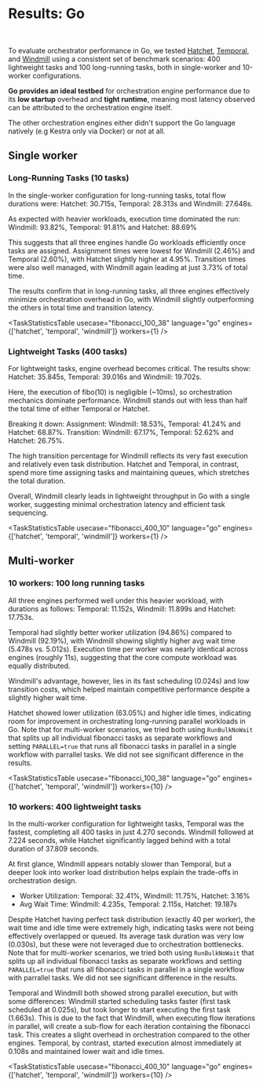 
# Results: Go

<DocCard
	title="Detailed results per engine"
	description="Results for each benchmark run for each engine in all languages and settings"
	href="/docs/misc/benchmarks/competitors/results/"
/>

<br />

To evaluate orchestrator performance in Go, we tested [Hatchet](/docs/misc/benchmarks/competitors/results/hatchet), [Temporal](/docs/misc/benchmarks/competitors/results/temporal), and [Windmill](/docs/misc/benchmarks/competitors/results/windmill) using a consistent set of benchmark scenarios: 400 lightweight tasks and 100 long-running tasks, both in single-worker and 10-worker configurations.

**Go provides an ideal testbed** for orchestration engine performance due to its **low startup** overhead and **tight runtime**, meaning most latency observed can be attributed to the orchestration engine itself.

The other orchestration engines either didn't support the Go language natively (e.g Kestra only via Docker) or not at all.

## Single worker

### Long-Running Tasks (10 tasks)
<div className="grid">
	<BenchmarkVisualization
		usecase="fibonacci_100_38"
		language="go"
		engines={['hatchet', 'temporal', 'windmill']}
		workers={1}
		title="100 long running tasks"
		xAxisLabel="Duration (in seconds)"
	/>
</div>

In the single-worker configuration for long-running tasks, total flow durations were: Hatchet: 30.715s, Temporal: 28.313s and Windmill: 27.648s.

As expected with heavier workloads, execution time dominated the run: Windmill: 93.82%, Temporal: 91.81% and Hatchet: 88.69%

This suggests that all three engines handle Go workloads efficiently once tasks are assigned. Assignment times were lowest for Windmill (2.46%) and Temporal (2.60%), with Hatchet slightly higher at 4.95%. Transition times were also well managed, with Windmill again leading at just 3.73% of total time.

The results confirm that in long-running tasks, all three engines effectively minimize orchestration overhead in Go, with Windmill slightly outperforming the others in total time and transition latency.

<TaskStatisticsTable
  usecase="fibonacci_100_38"
  language="go"
  engines={['hatchet', 'temporal', 'windmill']}
  workers={1}
/>

### Lightweight Tasks (400 tasks)

<div className="grid">
	<BenchmarkVisualization
		usecase="fibonacci_400_10"
		language="go"
		engines={['hatchet', 'temporal', 'windmill']}
		workers={1}
		title="400 lightweight tasks"
		xAxisLabel="Duration (in seconds)"
	/>
</div>

For lightweight tasks, engine overhead becomes critical. The results show: Hatchet: 35.845s, Temporal: 39.016s and Windmill: 19.702s.

Here, the execution of fibo(10) is negligible (~10ms), so orchestration mechanics dominate performance. Windmill stands out with less than half the total time of either Temporal or Hatchet.

Breaking it down: Assignment: Windmill: 18.53%, Temporal: 41.24% and Hatchet: 68.87%. Transition: Windmill: 67.17%, Temporal: 52.62% and Hatchet: 26.75%.

The high transition percentage for Windmill reflects its very fast execution and relatively even task distribution. Hatchet and Temporal, in contrast, spend more time assigning tasks and maintaining queues, which stretches the total duration.

Overall, Windmill clearly leads in lightweight throughput in Go with a single worker, suggesting minimal orchestration latency and efficient task sequencing.

<TaskStatisticsTable
  usecase="fibonacci_400_10"
  language="go"
  engines={['hatchet', 'temporal', 'windmill']}
  workers={1}
/>

## Multi-worker

### 10 workers: 100 long running tasks

<div className="grid">
	<BenchmarkVisualization
		usecase="fibonacci_100_38"
		language="go"
		engines={['hatchet']}
		workers={10}
		title="100 long running tasks"
		xAxisLabel="Duration (in seconds)"
		maxScale={19}
	/>
</div>

<div className="grid">
	<BenchmarkVisualization
		usecase="fibonacci_100_38"
		language="go"
		engines={['temporal']}
		workers={10}
		title="100 long running tasks"
		xAxisLabel="Duration (in seconds)"
		maxScale={19}
	/>
</div>

<div className="grid">
	<BenchmarkVisualization
		usecase="fibonacci_100_38"
		language="go"
		engines={['windmill']}
		workers={10}
		title="100 long running tasks"
		xAxisLabel="Duration (in seconds)"
		maxScale={19}
	/>
</div>
All three engines performed well under this heavier workload, with durations as follows: Temporal: 11.152s, Windmill: 11.899s and Hatchet: 17.753s.

Temporal had slightly better worker utilization (94.86%) compared to Windmill (92.19%), with Windmill showing slightly higher avg wait time (5.478s vs. 5.012s). Execution time per worker was nearly identical across engines (roughly 11s), suggesting that the core compute workload was equally distributed.

Windmill's advantage, however, lies in its fast scheduling (0.024s) and low transition costs, which helped maintain competitive performance despite a slightly higher wait time.

Hatchet showed lower utilization (63.05%) and higher idle times, indicating room for improvement in orchestrating long-running parallel workloads in Go. Note that for multi-worker scenarios, we tried both using `RunBulkNoWait` that splits up all individual fibonacci tasks as separate workflows and setting `PARALLEL=true` that runs all fibonacci tasks in parallel in a single workflow with parrallel tasks. We did not see significant difference in the results.

<TaskStatisticsTable
  usecase="fibonacci_100_38"
  language="go"
  engines={['hatchet', 'temporal', 'windmill']}
  workers={10}
/>

### 10 workers: 400 lightweight tasks

<div className="grid">
	<BenchmarkVisualization
		usecase="fibonacci_400_10"
		language="go"
		engines={['hatchet']}
		workers={10}
		title="400 lightweight tasks"
		xAxisLabel="Duration (in seconds)"
		maxScale={39}
	/>
</div>

<div className="grid">
	<BenchmarkVisualization
		usecase="fibonacci_400_10"
		language="go"
		engines={['temporal']}
		workers={10}
		title="400 lightweight tasks"
		xAxisLabel="Duration (in seconds)"
		maxScale={39}
	/>
</div>

<div className="grid">
	<BenchmarkVisualization
		usecase="fibonacci_400_10"
		language="go"
		engines={['windmill']}
		workers={10}
		title="400 lightweight tasks"
		xAxisLabel="Duration (in seconds)"
		maxScale={39}
	/>
</div>

In the multi-worker configuration for lightweight tasks, Temporal was the fastest, completing all 400 tasks in just 4.270 seconds. Windmill followed at 7.224 seconds, while Hatchet significantly lagged behind with a total duration of 37.809 seconds.

At first glance, Windmill appears notably slower than Temporal, but a deeper look into worker load distribution helps explain the trade-offs in orchestration design.

- Worker Utilization: Temporal: 32.41%, Windmill: 11.75%, Hatchet: 3.16%
- Avg Wait Time: Windmill: 4.235s, Temporal: 2.115s, Hatchet: 19.187s

Despite Hatchet having perfect task distribution (exactly 40 per worker), the wait time and idle time were extremely high, indicating tasks were not being effectively overlapped or queued. Its average task duration was very low (0.030s), but these were not leveraged due to orchestration bottlenecks. Note that for multi-worker scenarios, we tried both using `RunBulkNoWait` that splits up all individual fibonacci tasks as separate workflows and setting `PARALLEL=true` that runs all fibonacci tasks in parallel in a single workflow with parrallel tasks. We did not see significant difference in the results.

Temporal and Windmill both showed strong parallel execution, but with some differences: Windmill started scheduling tasks faster (first task scheduled at 0.025s), but took longer to start executing the first task (1.663s). This is due to the fact that Windmill, when executing flow iterations in parallel, will create a sub-flow for each iteration containing the fibonacci task. This creates a slight overhead in orchestration compared to the other engines. Temporal, by contrast, started execution almost immediately at 0.108s and maintained lower wait and idle times.

<TaskStatisticsTable
  usecase="fibonacci_400_10"
  language="go"
  engines={['hatchet', 'temporal', 'windmill']}
  workers={10}
/>